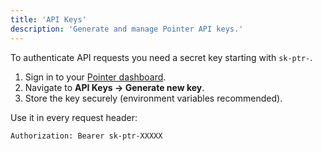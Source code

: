 ```yaml
---
title: 'API Keys'
description: 'Generate and manage Pointer API keys.'
---
```


To authenticate API requests you need a secret key starting with `sk-ptr-`.

1. Sign in to your [Pointer dashboard](https://trypointer.com).
2. Navigate to **API Keys → Generate new key**.
3. Store the key securely (environment variables recommended).

Use it in every request header:
```http
Authorization: Bearer sk-ptr-XXXXX
``` 